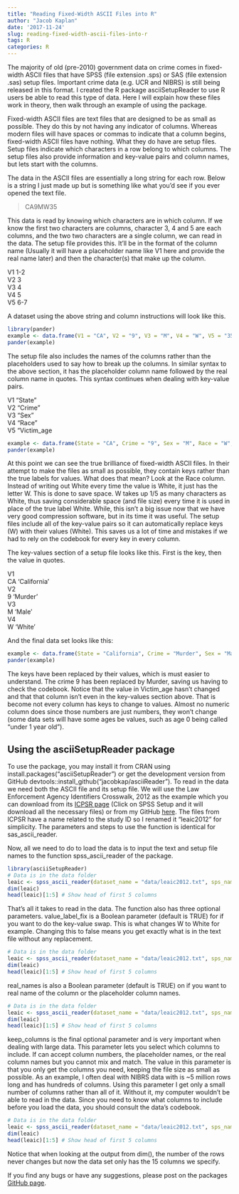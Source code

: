 ```yaml
---
title: "Reading Fixed-Width ASCII Files into R"
author: "Jacob Kaplan"
date: '2017-11-24'
slug: reading-fixed-width-ascii-files-into-r
tags: R
categories: R
---
```


The majority of old (pre-2010) government data on crime comes in fixed-width ASCII files that have SPSS (file extension .sps) or SAS (file extension .sas) setup files. Important crime data (e.g. UCR and NIBRS) is still being released in this format. I created the R package asciiSetupReader to use R users be able to read this type of data. Here I will explain how these files work in theory, then walk through an example of using the package.

Fixed-width ASCII files are text files that are designed to be as small as possible. They do this by not having any indicator of columns. Whereas modern files will have spaces or commas to indicate that a column begins, fixed-width ASCII files have nothing. What they do have are setup files. Setup files indicate which characters in a row belong to which columns. The setup files also provide information and key-value pairs and column names, but lets start with the columns.

The data in the ASCII files are essentially a long string for each row. Below is a string I just made up but is something like what you'd see if you ever opened the text file. 

> CA9MW35

This data is read by knowing which characters are in which column. If we know the first two characters are columns, character 3, 4 and 5 are each columns, and the two two characters are a single column, we can read in the data. The setup file provides this. It'll be in the format of the column name (Usually it will have a placeholder name like V1 here and provide the real name later) and then the character(s) that make up the column.

V1 1-2  
V2 3  
V3 4  
V4 5  
V5 6-7  

A dataset using the above string and column instructions will look like this.

```r
library(pander)
example <- data.frame(V1 = "CA", V2 = "9", V3 = "M", V4 = "W", V5 = "35")
pander(example)
```

The setup file also includes the names of the columns rather than the placeholders used to say how to break up the columns. In similar syntax to the above section, it has the placeholder column name followed by the real column name in quotes. This syntax continues when dealing with key-value pairs.

V1 "State"  
V2 "Crime"  
V3 "Sex"  
V4 "Race"  
V5 "Victim_age   

```r
example <- data.frame(State = "CA", Crime = "9", Sex = "M", Race = "W", Victim_age = "35")
pander(example)
```

At this point we can see the true brilliance of fixed-width ASCII files. In their attempt to make the files as small as possible, they contain keys rather than the true labels for values. What does that mean? Look at the Race column. Instead of writing out White every time the value is White, it just has the letter W. This is done to save space. W takes up 1/5 as many characters as White, thus saving considerable space (and file size) every time it is used in place of the true label White. While, this isn't a big issue now that we have very good compression software, but in its time it was useful. The setup files include all of the key-value pairs so it can automatically replace keys (W) with their values (White). This saves us a lot of time and mistakes if we had to rely on the codebook for every key in every column.

The key-values section of a setup file looks like this. First is the key, then the value in quotes.

V1  
CA 'California'  
V2   
9 'Murder'  
V3  
M 'Male'  
V4  
W 'White'  

And the final data set looks like this:

```r
example <- data.frame(State = "California", Crime = "Murder", Sex = "Male", Race = "White", Victim_age = "35")
pander(example)
```

The keys have been replaced by their values, which is must easier to understand. The crime 9 has been replaced by Murder, saving us having to check the codebook. Notice that the value in Victim_age hasn't changed and that that column isn't even in the key-values section above. That is become not every column has keys to change to values. Almost no numeric column does since those numbers are just numbers, they won't change (some data sets will have some ages be values, such as age 0 being called "under 1 year old"). 


## Using the asciiSetupReader package

To use the package, you may install it from CRAN using install.packages("asciiSetupReader") or get the development version from GitHub devtools::install_github("jacobkap/asciiReader"). To read in the data we need both the ASCII file and its setup file. We will use the Law Enforcement Agency Identifiers Crosswalk, 2012 as the example which you can download from its [ICPSR page](http://www.icpsr.umich.edu/icpsrweb/NACJD/studies/35158?q=leaic) (Click on SPSS Setup and it will download all the necessary files) or from my GitHub [here](). The files from ICPSR have a name related to the study ID so I renamed it "leaic2012" for simplicity. The parameters and steps to use the function is identical for sas_ascii_reader.

Now, all we need to do to load the data is to input the text and setup file names to the function spss_ascii_reader of the package.

```r
library(asciiSetupReader)
# Data is in the data folder
leaic <- spss_ascii_reader(dataset_name = "data/leaic2012.txt", sps_name = "data/leaic2012.sps")
dim(leaic)
head(leaic)[1:5] # Show head of first 5 columns
```

That's all it takes to read in the data. The function also has three optional parameters. value_label_fix is a Boolean parameter (default is TRUE) for if you want to do the key-value swap. This is what changes W to White for example. Changing this to false means you get exactly what is in the text file without any replacement.

```r
# Data is in the data folder
leaic <- spss_ascii_reader(dataset_name = "data/leaic2012.txt", sps_name = "data/leaic2012.sps", value_label_fix = FALSE)
dim(leaic)
head(leaic)[1:5] # Show head of first 5 columns
```

real_names is also a Boolean parameter (default is TRUE) on if you want to real name of the column or the placeholder column names.

```r
# Data is in the data folder
leaic <- spss_ascii_reader(dataset_name = "data/leaic2012.txt", sps_name = "data/leaic2012.sps", real_names = FALSE)
dim(leaic)
head(leaic)[1:5] # Show head of first 5 columns
```

keep_columns is the final optional parameter and is very important when dealing with large data. This parameter lets you select which columns to include. If can accept column numbers, the placeholder names, or the real column names but you cannot mix and match. The value in this parameter is that you only get the columns you need, keeping the file size as small as possible. As an example, I often deal with NIBRS data with is ~5 million rows long and has hundreds of columns. Using this parameter I get only a small number of columns rather than all of it. Without it, my computer wouldn't be able to read in the data. Since you need to know what columns to include before you load the data, you should consult the data's codebook. 

```r
# Data is in the data folder
leaic <- spss_ascii_reader(dataset_name = "data/leaic2012.txt", sps_name = "data/leaic2012.sps", keep_columns = c(1:5, 11:20))
dim(leaic)
head(leaic)[1:5] # Show head of first 5 columns
```

Notice that when looking at the output from dim(), the number of the rows never changes but now the data set only has the 15 columns we specify.

If you find any bugs or have any suggestions, please post on the packages [GitHub page](https://github.com/jacobkap/asciiReader). 